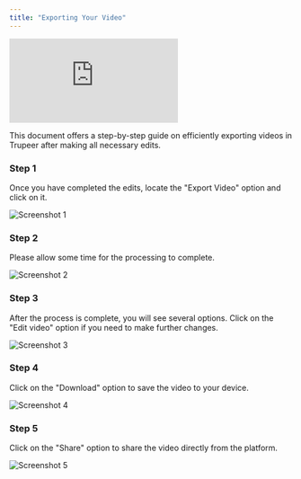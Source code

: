 ```yaml
---
title: "Exporting Your Video"
---
```


<iframe
  src="https://app.trupeer.ai/embed?slug=9RK39w"
  className="w-full aspect-video rounded-lg overflow-hidden"
  frameborder="0"
  allowfullscreen="true"
></iframe>

This document offers a step-by-step guide on efficiently exporting videos in Trupeer after making all necessary edits.

### Step 1

Once you have completed the edits, locate the "Export Video" option and click on it.

![Screenshot 1](images/export-video/image1.jpg)

### Step 2

Please allow some time for the processing to complete.

![Screenshot 2](images/export-video/image2.jpg)

### Step 3

After the process is complete, you will see several options. Click on the "Edit video" option if you need to make further changes.

![Screenshot 3](images/export-video/image3.jpg)

### Step 4

Click on the "Download" option to save the video to your device.

![Screenshot 4](images/export-video/image4.jpg)

### Step 5

Click on the "Share" option to share the video directly from the platform.

![Screenshot 5](images/export-video/image5.jpg)
